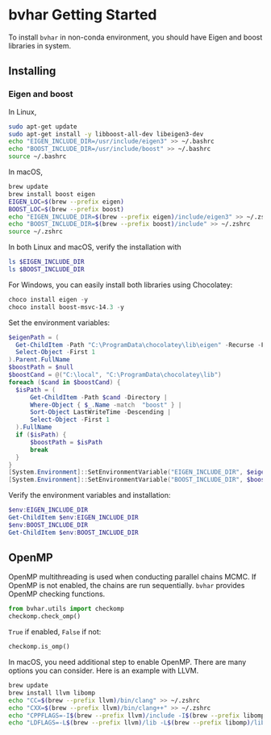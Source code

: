 # bvhar Getting Started

To install `bvhar` in non-conda environment, you should have Eigen and boost libraries in system.

## Installing

### Eigen and boost

In Linux,

```bash
sudo apt-get update
sudo apt-get install -y libboost-all-dev libeigen3-dev
echo "EIGEN_INCLUDE_DIR=/usr/include/eigen3" >> ~/.bashrc
echo "BOOST_INCLUDE_DIR=/usr/include/boost" >> ~/.bashrc
source ~/.bashrc
```

In macOS,

```zsh
brew update
brew install boost eigen
EIGEN_LOC=$(brew --prefix eigen)
BOOST_LOC=$(brew --prefix boost)
echo "EIGEN_INCLUDE_DIR=$(brew --prefix eigen)/include/eigen3" >> ~/.zshrc
echo "BOOST_INCLUDE_DIR=$(brew --prefix boost)/include" >> ~/.zshrc
source ~/.zshrc
```

In both Linux and macOS, verify the installation with

```bash
ls $EIGEN_INCLUDE_DIR
ls $BOOST_INCLUDE_DIR
```

For Windows, you can easily install both libraries using Chocolatey:

```powershell
choco install eigen -y
choco install boost-msvc-14.3 -y
```

Set the environment variables:

```powershell
$eigenPath = (
  Get-ChildItem -Path "C:\ProgramData\chocolatey\lib\eigen" -Recurse -Filter "Eigen" |
  Select-Object -First 1
).Parent.FullName
$boostPath = $null
$boostCand = @("C:\local", "C:\ProgramData\chocolatey\lib")
foreach ($cand in $boostCand) {
  $isPath = (
      Get-ChildItem -Path $cand -Directory |
      Where-Object { $_.Name -match  "boost" } |
      Sort-Object LastWriteTime -Descending |
      Select-Object -First 1
  ).FullName
  if ($isPath) {
      $boostPath = $isPath
      break
  }
}
[System.Environment]::SetEnvironmentVariable("EIGEN_INCLUDE_DIR", $eigenPath, [System.EnvironmentVariableTarget]::Machine)
[System.Environment]::SetEnvironmentVariable("BOOST_INCLUDE_DIR", $boostPath, [System.EnvironmentVariableTarget]::Machine)
```

Verify the environment variables and installation:

```powershell
$env:EIGEN_INCLUDE_DIR
Get-ChildItem $env:EIGEN_INCLUDE_DIR
$env:BOOST_INCLUDE_DIR
Get-ChildItem $env:BOOST_INCLUDE_DIR
```

## OpenMP

OpenMP multithreading is used when conducting parallel chains MCMC. If OpenMP is not enabled, the chains are run sequentially. `bvhar` provides OpenMP checking functions.

```python
from bvhar.utils import checkomp
checkomp.check_omp()
```

`True` if enabled, `False` if not:

```python
checkomp.is_omp()
```

In macOS, you need additional step to enable OpenMP.
There are many options you can consider.
Here is an example with LLVM.

```zsh
brew update
brew install llvm libomp
echo "CC=$(brew --prefix llvm)/bin/clang" >> ~/.zshrc
echo "CXX=$(brew --prefix llvm)/bin/clang++" >> ~/.zshrc
echo "CPPFLAGS=-I$(brew --prefix llvm)/include -I$(brew --prefix libomp)/include" >> ~/.zshrc
echo "LDFLAGS=-L$(brew --prefix llvm)/lib -L$(brew --prefix libomp)/lib" >> ~/.zshrc
```
